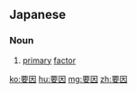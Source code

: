 ==Japanese==
{{ja-kanjitab|よう|いん|yomi=o}}

===Noun===
{{ja-noun|よういん}}

# [[primary]] [[factor]]

[[ko:要因]]
[[hu:要因]]
[[mg:要因]]
[[zh:要因]]